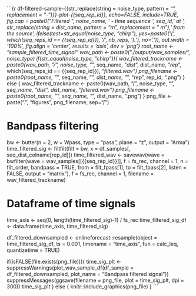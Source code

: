 ```{r df-filtered-sample-{{str_replace(string = noise_type, pattern = "_", replacement = "-")}}-plot-{{seq_rep_id}}, echo=FALSE, include=TRUE, fig.cap = paste0("Filtered ", noise_name, ' - time sequence ', seq_id, ' at ', str_replace(string = dist_name, pattern = "m", replacement = " m"), ' from the source', ifelse(test=str_equal(noise_type, "chirp"), yes=paste0('(', which(seq_reps_id == {{seq_rep_id}}), '/', nb_reps, ').'), no='.')), out.width = '100%', fig.align = 'center', results = 'asis', dev = 'png'}
root_name <- "sample_filtered_time_signal"
wav_path <- paste0("./output/wav_samples/", noise_type)
if(str_equal(noise_type, "chirp")){
  wav_filtered_trackname <- paste0(wav_path, "/", noise_type, "_", seq_name, "_dist_", dist_name, "_rep_", which(seq_reps_id == {{seq_rep_id}}), "_filtered.wav")
  png_filename <- paste0(root_name, "_", seq_name, "_", dist_name, "_", "rep", rep_id, ".png")
} else {
  wav_filtered_trackname <- paste0(wav_path, "/", noise_type, "_", seq_name, "_dist_", dist_name, "_filtered.wav")
  png_filename <- paste0(root_name, "_", seq_name, "_", dist_name, ".png")
}
png_file <- paste(".", "figures", png_filename, sep="/")

# Bandpass filtering
bw <- butter(n = 2, w = Wpass, type = "pass",  plane = "z", output = "Arma")
time_filtered_sig <- filtfilt(filt = bw, x = df_samples[, seq_dist_colname[rep_id]])
time_filtered_wav <- savewav(wave = bwfilter(wave = wav_samples[[{{seq_rep_id}}]], f = fs_rec, channel = 1, n = filt_order, bandpass = TRUE, from = filt_fpass[1], to = filt_fpass[2], listen = FALSE, output = "matrix"), f = fs_rec, channel = 1, filename = wav_filtered_trackname)

# Dataframe of time signals
time_axis <- seq(0, length(time_filtered_sig)-1) / fs_rec
time_filtered_sig_df <- data.frame(time_axis, time_filtered_sig)

df_filtered_downsampled <- onlineforecast::resample(object = time_filtered_sig_df, ts = 0.001, timename = "time_axis", fun = calc_leq, quantizetime = TRUE)

if(isFALSE(file.exists(png_file))){
  time_sig_plt <- suppressWarnings(plot_wav_sample_df(df_sample = df_filtered_downsampled, plot_name = "Bandpass filtered signal"))
  suppressMessages(ggsave(filename = png_file, 
                          plot = time_sig_plt, 
                          dpi = 300))
  time_sig_plt
} else {
  knitr::include_graphics(png_file)
}
```
